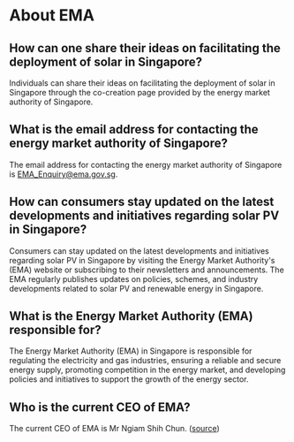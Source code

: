 # About EMA
## How can one share their ideas on facilitating the deployment of solar in Singapore?

Individuals can share their ideas on facilitating the deployment of solar in Singapore through the co-creation page provided by the energy market authority of Singapore.

## What is the email address for contacting the energy market authority of Singapore?

The email address for contacting the energy market authority of Singapore is EMA_Enquiry@ema.gov.sg.


## How can consumers stay updated on the latest developments and initiatives regarding solar PV in Singapore?

Consumers can stay updated on the latest developments and initiatives regarding solar PV in Singapore by visiting the Energy Market Authority's (EMA) website or subscribing to their newsletters and announcements. The EMA regularly publishes updates on policies, schemes, and industry developments related to solar PV and renewable energy in Singapore.

## What is the Energy Market Authority (EMA) responsible for?

The Energy Market Authority (EMA) in Singapore is responsible for regulating the electricity and gas industries, ensuring a reliable and secure energy supply, promoting competition in the energy market, and developing policies and initiatives to support the growth of the energy sector.

## Who is the current CEO of EMA?

The current CEO of EMA is Mr Ngiam Shih Chun. ([source](https://www.ema.gov.sg/about-ema/who-we-are/corporate-structure))
